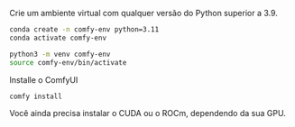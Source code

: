 Crie um ambiente virtual com qualquer versão do Python superior a 3.9. 

<CodeGroup>

```bash conda
conda create -n comfy-env python=3.11
conda activate comfy-env
```

```bash venv
python3 -m venv comfy-env
source comfy-env/bin/activate
```

</CodeGroup>

Installe o ComfyUI

```bash
comfy install
```

<Warning>Você ainda precisa instalar o CUDA ou o ROCm, dependendo da sua GPU.</Warning>